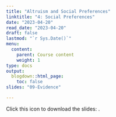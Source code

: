```yaml
---
title: "Altruism and Social Preferences"
linktitle: "4: Social Preferences"
date: "2023-04-20"
read_date: "2023-04-20"
draft: false
lastmod: "`r Sys.Date()`"
menu:
  content:
    parent: Course content
    weight: 1
type: docs
output:
  blogdown::html_page:
    toc: false
slides: "09-Evidence"

---
```


Click this icon to download the slides: [<i class="fas fa-file-download"></i>](/ps/EC404_Lecture6.pdf).
